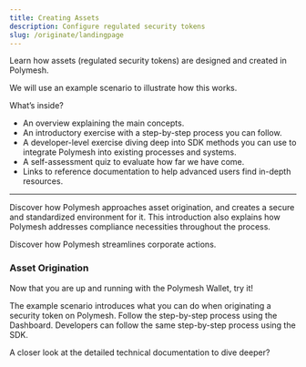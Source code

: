 ```yaml
---
title: Creating Assets
description: Configure regulated security tokens
slug: /originate/landingpage
---
```



Learn how assets (regulated security tokens) are designed and created in Polymesh.

We will use an example scenario to illustrate how this works.

What’s inside?
* An overview explaining the main concepts.
* An introductory exercise with a step-by-step process you can follow.
* A developer-level exercise diving deep into SDK methods you can use to integrate Polymesh into existing processes and systems.
* A self-assessment quiz to evaluate how far we have come.
* Links to reference documentation to help advanced users find in-depth resources.


***

<OverviewBox title="Overview: The Polymesh solution to asset origination" linkHref="/originate/originate-introduction" linkText="Overview" imgSrc="/illu-p-screen.svg">

Discover how Polymesh approaches asset origination, and creates a secure and standardized environment for it. This introduction also explains how Polymesh addresses compliance necessities throughout the process.

Discover how Polymesh streamlines corporate actions.
</OverviewBox>

<h3>Asset Origination</h3>
Now that you are up and running with the Polymesh Wallet, try it!

The example scenario introduces what you can do when originating a security token on Polymesh. Follow the step-by-step process using the Dashboard. Developers can follow the same step-by-step process using the SDK.

<ActionCardWrapper>
	<ActionCard href="/originate/dashboard" text="Originate an asset with the Dashboard" desc="Discover the no-code approach to creating a Polymesh Security Token."></ActionCard>
	<ActionCard href="/originate/sdk" showDevSign="true" text="Originate an asset with the SDK" desc="Integrate asset creation into your in-house sytems with the Polymesh SDK."></ActionCard>
</ActionCardWrapper>


<OverviewBox title="Dive into further resources" linkHref="https://developers.polymath.network/polymesh-sdk-api-reference/" linkText="Explore" imgSrc="/illu-p-code.svg" external="true">

A closer look at the detailed technical documentation to dive deeper?
</OverviewBox>
